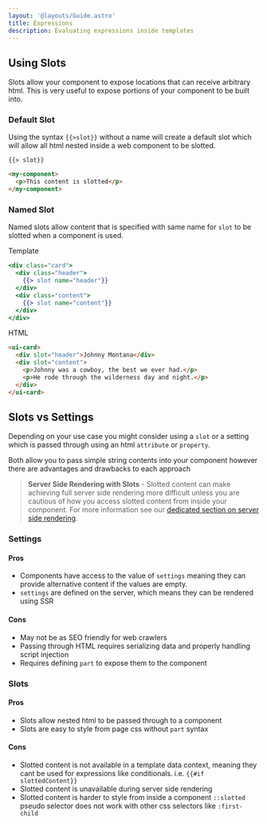 ```yaml
---
layout: '@layouts/Guide.astro'
title: Expressions
description: Evaluating expressions inside templates
---
```


## Using Slots

Slots allow your component to expose locations that can receive arbitrary html. This is very useful to expose portions of your component to be built into.

### Default Slot

Using the syntax `{{>slot}}` without a name will create a default slot which will allow all html nested inside a web component to be slotted.

```handlbars
{{> slot}}
```
```html
<my-component>
  <p>This content is slotted</p>
</my-component>
```

### Named Slot

Named slots allow content that is specified with same name for `slot` to be slotted when a component is used.

Template
```handlebars
<div class="card">
  <div class="header">
    {{> slot name="header"}}
  </div>
  <div class="content">
    {{> slot name="content"}}
  </div>
</div>
```
HTML
```html
<ui-card>
  <div slot="header">Johnny Montana</div>
  <div slot="content">
    <p>Johnny was a cowboy, the best we ever had.</p>
    <p>He rode through the wilderness day and night.</p>
  </div>
</ui-card>
```


## Slots vs Settings

Depending on your use case you might consider using a `slot` or a setting which is passed through using an html `attribute` or `property`.

Both allow you to pass simple string contents into your component however there are advantages and drawbacks to each approach

> **Server Side Rendering with Slots** - Slotted content can make achieving full server side rendering more difficult unless you are cautious of how you access slotted content from inside your component. For more information see our [dedicated section on server side rendering](/ssr).

### Settings

#### Pros
* Components have access to the value of `settings` meaning they can provide alternative content if the values are empty.
* `settings` are defined on the server, which means they can be rendered using SSR

#### Cons
* May not be as SEO friendly for web crawlers
* Passing through HTML requires serializing data and properly handling script injection
* Requires defining `part` to expose them to the component

### Slots

#### Pros
* Slots allow nested html to be passed through to a component
* Slots are easy to style from page css without `part` syntax

#### Cons
* Slotted content is not available in a template data context, meaning they cant be used for expressions like conditionals. i.e. `{{#if slottedContent}}`
* Slotted content is unavailable during server side rendering
* Slotted content is harder to style from inside a component `::slotted` pseudo selector does not work with other css selectors like `:first-child`

